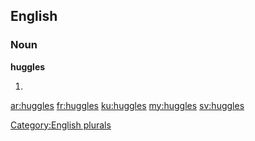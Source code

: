 ==English==

===Noun===
'''huggles'''

# {{plural of|huggle}}

[[Category:English plurals]]

[[ar:huggles]]
[[fr:huggles]]
[[ku:huggles]]
[[my:huggles]]
[[sv:huggles]]